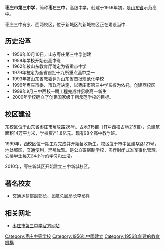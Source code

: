 {{Infobox Highschool
|中学名称 = 山东省枣庄市第三中学
|校徽 = 
|校训 = '''明德笃志'''
|校风 = '''厚德践行'''
|教风 = '''博爱崇新''' 
|学风 = '''笃志善学''' 
|现任校长 = [[于卫东|于卫东]]
|学校类型 = [[公立|公立]][[高级中学|高级中学]]
|建立时间 = 1956年
|所在地 = [[枣庄市|枣庄市]]
|学生数量 = 9000
|教员数量 = 900
|校园面积 = 530亩
}}

'''枣庄市第三中学'''，简称'''枣庄三中'''，高级中学，创建于1956年初，是[[山东省|山东省]]示范高中。

枣庄三中有东、西两校区，位于新城区的新城校区正在建设当中.

== 历史沿革 ==
*1956年10月10日，山东枣庄第三中学创建
*1959年学校开始设高中班
*1962年被山东教育厅确定为省重点中学　
*1979年被定为全省首批十九所重点高中之一　
*1993年被山东省教委评为山东省首批规范化学校
*1996年枣庄市委、市政府决定，以枣庄市第三中学东校为依托，创建西校区
*1999年9月三中西校一期工程完成并招收高一新生
*2000年学校确立了创建国家级千所示范学校的目标。

==校区建设==
东校区位于山东省枣庄市解放路26号。占地315亩（其中西校占地215亩），总建筑面积14万平方米，学校资产1.8亿元。现有98个高中教学班。

1999年，西校区位一期工程完成并开始招收新生。校区位于市中区建华路121号，地处城区，交通便利，环境优雅。是公立寄宿制学校，实行封闭式准军事化管理，安排学生每天24小时的学习和生活。

2010年，枣庄新城区开始建立三中新城校区。

==著名校友==
* 交通运输部副部长、民航总局局长[[李家祥_(1949年)|李家祥]]

== 相关网址 ==
*[http://www.zz3z.com.cn/ 枣庄市第三中学官方网站] {{Wayback|url=http://www.zz3z.com.cn/ |date=20110518143203 }}

[[Category:枣庄中等学校|Category:枣庄中等学校]]
[[Category:1956年中國建立|Category:1956年中國建立]]
[[Category:1956年創建的教育機構|Category:1956年創建的教育機構]]